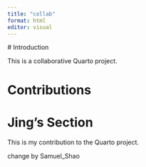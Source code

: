 ```yaml
---
title: "collab"
format: html
editor: visual
---
```


\# Introduction

This is a collaborative Quarto project.

# Contributions

<!-- Student sections will go here -->


# Jing’s Section

This is my contribution to the Quarto project.



change by Samuel_Shao


